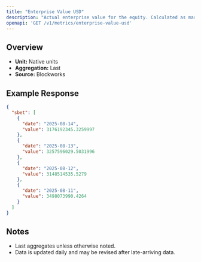 ```yaml
---
title: "Enterprise Value USD"
description: "Actual enterprise value for the equity. Calculated as market cap - liabilities + assets"
openapi: 'GET /v1/metrics/enterprise-value-usd'
---
```


## Overview

- **Unit:** Native units
- **Aggregation:** Last
- **Source:** Blockworks

## Example Response

```json
{
  "sbet": [
    {
      "date": "2025-08-14",
      "value": 3176192345.3259997
    },
    {
      "date": "2025-08-13",
      "value": 3257596029.5031996
    },
    {
      "date": "2025-08-12",
      "value": 3148514535.5279
    },
    {
      "date": "2025-08-11",
      "value": 3498073990.4264
    }
  ]
}
```

## Notes
- Last aggregates unless otherwise noted.
- Data is updated daily and may be revised after late-arriving data.
